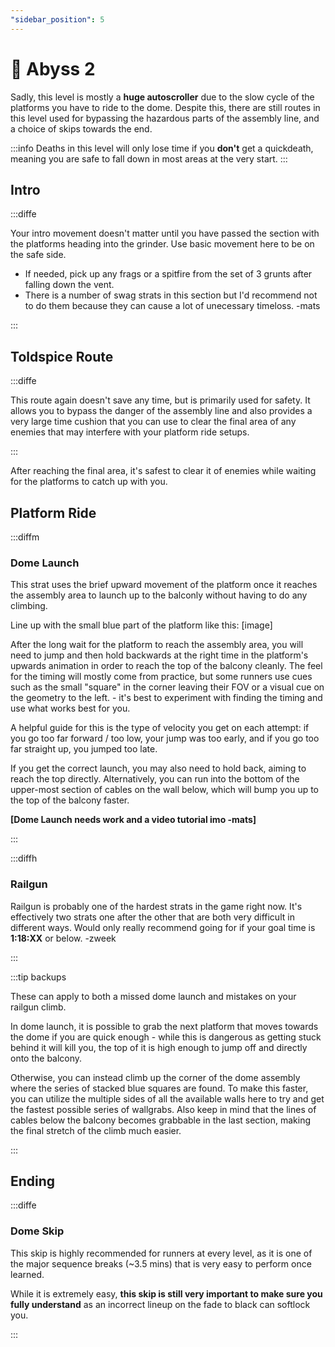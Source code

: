 ```yaml
---
"sidebar_position": 5
---
```



# 🐌 Abyss 2

Sadly, this level is mostly a **huge autoscroller** due to the slow cycle of the platforms you have to ride to the dome. Despite this, there are still routes in this level used for bypassing the hazardous parts of the assembly line, and a choice of skips towards the end.

:::info 
Deaths in this level will only lose time if you **don't** get a quickdeath, meaning you are safe to fall down in most areas at the very start.
:::

## Intro

:::diffe

Your intro movement doesn't matter until you have passed the section with the platforms heading into the grinder. Use basic movement here to be on the safe side.

<YouTube youTubeId="vngsLWxwGPI"/>

- If needed, pick up any frags or a spitfire from the set of 3 grunts after falling down the vent.
- There is a number of swag strats in this section but I'd recommend not to do them because they can cause a lot of unecessary timeloss. -mats

:::


## Toldspice Route

:::diffe

This route again doesn't save any time, but is primarily used for safety. It allows you to bypass the danger of the assembly line and also provides a very large time cushion that you can use to clear the final area of any enemies that may interfere with your platform ride setups.

<YouTube youTubeId="0QFwhNnM7yo"/>

:::

After reaching the final area, it's safest to clear it of enemies while waiting for the platforms to catch up with you. 


## Platform Ride

:::diffm

### Dome Launch
This strat uses the brief upward movement of the platform once it reaches the assembly area to launch up to the balconly without having to do any climbing.

Line up with the small blue part of the platform like this: [image]

After the long wait for the platform to reach the assembly area, you will need to jump and then hold backwards at the right time in the platform's upwards animation in order to reach the top of the balcony cleanly.
The feel for the timing will mostly come from practice, but some runners use cues such as the small "square" in the corner leaving their FOV or a visual cue on the geometry to the left. - it's best to experiment with finding the timing and use what works best for you.

A helpful guide for this is the type of velocity you get on each attempt: if you go too far forward / too low, your jump was too early, and if you go too far straight up, you jumped too late. 

If you get the correct launch, you may also need to hold back, aiming to reach the top directly. Alternatively, you can run into the bottom of the upper-most section of cables on the wall below, which will bump you up to the top of the balcony faster.


**[Dome Launch needs work and a video tutorial imo -mats]**

:::



:::diffh

### Railgun
<YouTube youTubeId="ygx51yfHxbE" />

Railgun is probably one of the hardest strats in the game right now. It's effectively two strats one after the other that are both very difficult in different ways. Would only really recommend going for if your goal time is **1:18:XX** or below.
-zweek

:::


:::tip backups

These can apply to both a missed dome launch and mistakes on your railgun climb.

In dome launch, it is possible to grab the next platform that moves towards the dome if you are quick enough - while this is dangerous as getting stuck behind it will kill you, the top of it is high enough to jump off and directly onto the balcony.

Otherwise, you can instead climb up the corner of the dome assembly where the series of stacked blue squares are found. To make this faster, you can utilize the multiple sides of all the available walls here to try and get the fastest possible series of wallgrabs. Also keep in mind that the lines of cables below the balcony becomes grabbable in the last section, making the final stretch of the climb much easier.

:::


## Ending


:::diffe

### Dome Skip
This skip is highly recommended for runners at every level, as it is one of the major sequence breaks (~3.5 mins) that is very easy to perform once learned.

While it is extremely easy, **this skip is still very important to make sure you fully understand** as an incorrect lineup on the fade to black can softlock you.

<YouTube youTubeId="aXcW2WQ4300"/>

:::